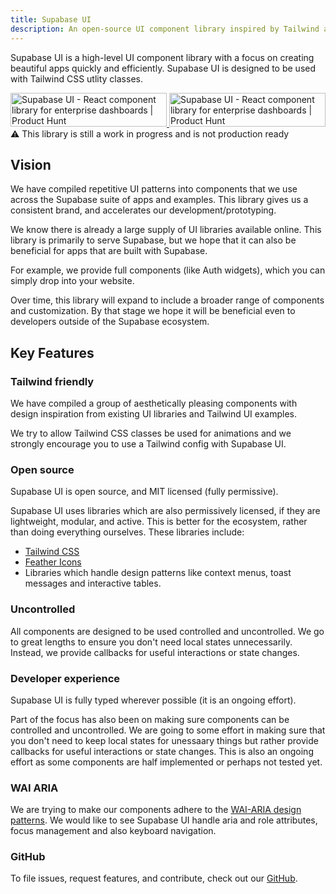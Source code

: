 ```yaml
---
title: Supabase UI
description: An open-source UI component library inspired by Tailwind and AntDesign.
---
```


Supabase UI is a high-level UI component library with a focus on creating beautiful apps quickly and efficiently.
Supabase UI is designed to be used with Tailwind CSS utlity classes.

<div style={{ marginBottom: '13px' }}>
  <a
    href="https://www.producthunt.com/posts/supabase-ui?utm_source=badge-featured&utm_medium=badge&utm_souce=badge-supabase-ui"
    target="_blank"
  >
    <img
      src="https://api.producthunt.com/widgets/embed-image/v1/featured.svg?post_id=290768&theme=light"
      alt="Supabase UI - React component library for enterprise dashboards | Product Hunt"
      style={{
        width: '250px',
        height: '54px',
        display: 'inline-block',
        margin: '0',
        marginRight: '8px',
        marginBottom: '8px',
      }}
      width="250"
      height="54"
    />
  </a>
  <a
    href="https://www.producthunt.com/posts/supabase-ui?utm_source=badge-top-post-badge&utm_medium=badge&utm_souce=badge-supabase-ui"
    target="_blank"
  >
    <img
      src="https://api.producthunt.com/widgets/embed-image/v1/top-post-badge.svg?post_id=290768&theme=light&period=daily"
      alt="Supabase UI - React component library for enterprise dashboards | Product Hunt"
      style={{
        width: '250px',
        height: '54px',
        display: 'inline-block',
        margin: '0',
        marginBottom: '8px',
      }}
      width="250"
      height="54"
    />
  </a>
</div>

<div class="p-6 rounded bg-brand-500 bg-opacity-25 dark:bg-opacity-5 text-brand-800">
  ⚠️ This library is still a work in progress and is not production ready
</div>

## Vision

We have compiled repetitive UI patterns into components that we use across the Supabase suite of apps and examples.
This library gives us a consistent brand, and accelerates our development/prototyping.

We know there is already a large supply of UI libraries available online. This library is primarily to serve Supabase, but we hope that it
can also be beneficial for apps that are built with Supabase.

For example, we provide full components (like Auth widgets), which you can simply drop into your website.

Over time, this library will expand to include a broader range of components and customization. By that stage we hope it will be
beneficial even to developers outside of the Supabase ecosystem.

## Key Features

### Tailwind friendly

We have compiled a group of aesthetically pleasing components with design inspiration from existing UI libraries and Tailwind UI examples.

We try to allow Tailwind CSS classes be used for animations and we strongly encourage you to use a Tailwind config with Supabase UI.

### Open source

Supabase UI is open source, and MIT licensed (fully permissive).

Supabase UI uses libraries which are also permissively licensed, if they are lightweight, modular, and active. This is better for the ecosystem, rather than doing everything ourselves.
These libraries include:

- [Tailwind CSS](https://tailwindcss.com/)
- [Feather Icons](https://feathericons.com/)
- Libraries which handle design patterns like context menus, toast messages and interactive tables.

### Uncontrolled

All components are designed to be used controlled and uncontrolled.
We go to great lengths to ensure you don't need local states unnecessarily. Instead, we provide callbacks for useful interactions or state changes.

### Developer experience

Supabase UI is fully typed wherever possible (it is an ongoing effort).

Part of the focus has also been on making sure components can be controlled and uncontrolled.
We are going to some effort in making sure that you don't need to keep local states for unessaary things but rather provide callbacks for useful interactions or state changes.
This is also an ongoing effort as some components are half implemented or perhaps not tested yet.

### WAI ARIA

We are trying to make our components adhere to the [WAI-ARIA design patterns](https://www.w3.org/TR/wai-aria-practices-1.2).
We would like to see Supabase UI handle aria and role attributes, focus management and also keyboard navigation.

### GitHub

To file issues, request features, and contribute, check out our [GitHub](https://github.com/supabase/ui).
